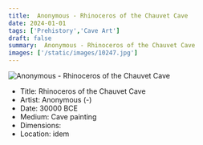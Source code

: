 ```yaml
---
title:  Anonymous - Rhinoceros of the Chauvet Cave
date: 2024-01-01
tags: ['Prehistory','Cave Art']
draft: false
summary:  Anonymous - Rhinoceros of the Chauvet Cave
images: ['/static/images/10247.jpg']
---
```


![ Anonymous - Rhinoceros of the Chauvet Cave](/static/images/10247.jpg)

* Title: Rhinoceros of the Chauvet Cave
* Artist:  Anonymous (-)
* Date: 30000 BCE
* Medium: Cave painting
* Dimensions: 
* Location: idem


